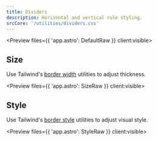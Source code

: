 ```yaml
---
title: Dividers
description: Horizontal and vertical rule styling.
srcCore: '/utilities/dividers.css'
---
```



<Preview files={{ 'app.astro': DefaultRaw }} client:visible>
	<Default />
</Preview>

## Size

Use Tailwind's [border width](https://tailwindcss.com/docs/border-width) utilities to adjust thickness.

<Preview files={{ 'app.astro': SizeRaw }} client:visible>
	<Size />
</Preview>

## Style

Use Tailwind's [border style](https://tailwindcss.com/docs/border-style) utilities to adjust visual style.

<Preview files={{ 'app.astro': StyleRaw }} client:visible>
	<Style />
</Preview>

## Colors

Use any Tailwind or Skeleton [colors or pairing](/docs/design/colors).

<Preview files={{ 'app.astro': ColorsRaw }} client:visible>
	<Colors />
</Preview>

## Vertical

Use `vr` for a vertical rule, which supports all above styles. Make sure to set the height.

<Preview files={{ 'app.astro': VertRaw }} client:visible>
	<Vert />
</Preview>
